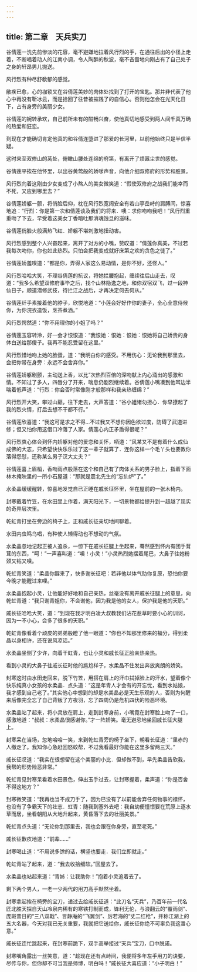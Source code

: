 ```yaml
---
---
---
```

title: 第二章　天兵实刀
---



谷倩莲一洗先前惨淡的花容，毫不避嫌地拉着风行烈的手，在通往后出的小径上走着，不断唱着动人的江南小调，令人陶醉的秋波，毫不吝啬地向刚占有了自己处子之身的轩昂男儿抛送。

风行烈有种尽舒欷郁的感觉。

敝疾已愈，心的枷锁又在谷倩莲美妙的肉体处找到了打开的宝匙。那并非代表了他心中再没有靳冰云，而是拾回了往昔被摧践了的自信心。否则他怎会在光天化日下，占有身旁的美丽少女。

谷倩莲的婉转承欢，自己前所未有的酣畅兴奋，使他真切地感受到两人间千真万确的热爱和狂恋。

到现在才能确切肯定他真的和谷倩连堕进了那爱的长河里，以前他始终只是半信半疑。

这时来至双修山的莴处，俯瞰山腰处连绵的府第，有离开了烦嚣尘世的感觉。

谷倩莲平挨在他怀里，以出谷黄莺般的娇嗲声音，向他介细双修府的形势和胜景。

风行烈向着这刚由少女变成了小熬人的美女微笑道：“假使双修府之战我们能幸而不死，又应到哪里去？”

谷倩莲娇躯一颤，将俏脸后仰，枕在风行烈宽阔安全有若山亭岳峙的肩膊间，惊喜地追：“行烈：你是第一次和倩莲谈及我们的将来．噢：求你吻吻我吧！”风行烈重重吻了下去，早受着这美女丁香暗吐那消魂蚀旦的滋味。

谷倩莲俏脸火般满热飞红．娇躯不堪刺激地扭动害。

风行烈感到整个人兴奋起来，离开了对方的小嘴，赞叹道：“倩莲你真美，不过若我每次吻你，你也如此热烈。只怕会把我变成就好床第之欢的贪色之徒了。”

谷倩莲娇羞嗅道：“都是你，弄得人家这么易动情，是你不好，还怪人。”

风行烈哈哈大笑，不理谷倩莲的抗议，将她拦腰抱起，缠续往后山走去，叹道：“我多么希望双修府事毕之后，找个山林隐逸之地，和你双宿双飞，过一段神仙日子，顺道潜修武技，待拦江之战后，才再决定何去何从。”

谷倩莲纤手素接着他的脖子，欣悦地道：“小莲会好好作你的妻子，全心全意侍候你，为你浣衣造饭，烹茶煮酒。”

风行烈愕然道：“你不用理你的小姐了吗？”

谷倩莲玉容转泠，好一会才恨恨道：“我恨她：恨她：恨她：恨她将自己娇贵的身体白送给那傻子。我再不能忍受留在这里。”

风行烈惜地吻上她的脸蛋，道：“我明白你的感受。不用伤心：无论我到那里去，会把你带在身旁：永远不会舍弃你。”

谷倩莲娇躯剧颤，主动送上香，以比“次热烈百倍的深吻献上内心涌出的感激和情。不知过了多人，四唇分了开来，喘息仍剧烈继续着。谷倩莲小嘴凑到他耳边半喘着低声道：“行烈：你会否时常像刚才般那样和我亲热缠绵？”

风行烈开大笑，攀过山巅，往下走去，大声答道：“谷小姐诸勿担心．你早撩起了我的烈火情，打后去想不干都不行。”

谷倩莲欣喜道：“我这可是求之不得…不过我又不想你因色欲过度，防碍了武道进修；但又怕你用这借口冷落了人家。倩莲心内正矛盾得很呢？”

风行烈衷心体会到怀内娇躯对他的爱恋和关怀，哂道：“风某又不是有着什么成仙成佛的大志，只希望快快乐乐过了这一辈子就算了．连你这样一个毛丫头也要教你落得怨怼，还称某么男子汉大丈夫？”

谷倩莲喜上眉梢，香吻雨点般落在这个和自己有了肉体关系的男子脸上，指着下面林木掩映里的一所小石屋道：“那就是震北先生的“忘仙炉”了。”

水柔晶缓缓醒转，惊喜地发觉自已正睡在戚长征怀里，坐在屋前的一张木椅内。

封寒戴着竹笠，在水田里上作着，满天阳光下，一切景物都给提升到一超越了现实的奇异层次里。

乾虹青打坐在旁边的椅子上，正和戚长征亲切地间聊着。

水田内虫鸣乌唱，有种使人懒得动也不想动的气氛。

水柔晶忽地记起正被人追杀，一惊下在戚长征腿上坐起来，蓦然感到怀内有团手茸茸的东西，“呵！”一声喜叫道：“噢！小灵！”小灵热烈她摆着尾巴，大鼻子往她粉颈又钻又嗅。

乾虹青笑道：“柔晶你酲来了，快多谢长征吧：若非他以体气助你复原，恐怕你要今晚才能醒过来哩。”

水柔晶抱起小灵，让他能好好地和自己亲热，丝毫没有离开戚长征腿上的意思，向乾虹青道：“我只谢青姐你，不会谢他，因为我是他的女人，保护我是他的天职。”

戚长征哈哈大笑，道：“到现在我才明白凌大叔教我们沾花惹草时要小心的训诃，因为一不小心，会多了很多的天职。”

乾虹青像看着个顽皮的弟弟般瞪了他一眼道：“你也不知那里修来的福分，得到柔晶以身相许，还在说风凉话。”

水柔晶坐侧了少许，向着干虹青，也让小灵和戚长征正脸亲热亲热。

看到小灵的大鼻子往戚长征时他的尴尬样子，水柔晶不住发出奔放爽朗的娇笑。

封寒这时由水田走回来，脱下竹笠，用搭在肩上的汗巾拭掉脸上的汗水，望着像个快乐纯真小女孩的水柔晶．点头道：“这是年青人才会有的开忘忧，看到水姑娘，我才感到自己老了。”其实他心中想到的却是水美晶必是天生乐观的人，否则为何醒来后像完全忘了自己背叛了方夜羽，忘了四周仍是危机四伏的险恶环境。

水柔晶站了起来，将小灵放在肩上，走到封寒身前，小嘴竟在封寒脸上吻了一口，感激地道：“叔叔：水柔晶很感谢你。”才一阵娇笑。毫无避忌地坐回戚长征大腿上。

封寒呆在当场，忽地哈哈一笑，来到乾虹青旁的椅子坐下，朝看长征道：“里赤的人撤走了。我知你心急赶回怒蛟帮，不过我看最好你能在这里多留两三天。”

戚长征叹道：“我实在很想留在这个美丽的小比．但却做不到，早先柔晶告欣我，我帮的形势险恶非常。”

乾虹青见封寒呆看着水田景色，伸出玉手过去，让封寒握着，柔声道：“你是否舍不得这地方？”

封寒微笑道：“我再也当不成刀手了，因为巳没有了以前能舍弃任何物事的襟怀，也没有了争霸天下的壮志．虹青：随我到塞外去吧：我自幼便憧憬要在荒原上逐水草而居，坐看朝阳从大地升起来，黄昏落下去的壮丽美景。”

乾虹青点头道：“无论你到那里去，我也会跟在你身旁，直至老死。”

戚长征歉疚地道：“前辈……”

封寒喝止道：“不用说多馀的话，横竖也要走．我们立即就走。”

乾虹青站了起来，道：“我去收拾细软。”回屋去了。

水柔晶也站起来道：“青姊：让我助你！”抱着小灵追着去了。

剩下两个男人，一老一少两代的用刀高手默然坐着。

封寒拿起挨在椅旁的宝刀，递过去给戚长征道：“此刀名“天兵”，乃百年前一代名匠北胜天探自天山冷泉内稀有的寒铁打制而成，锋利无伦，与浪翻云的“覆雨剑”、庞斑昔日的“三八双戟”、言静庵的“飞翼剑”、厉若海的“丈二红枪”，并称江湖上的五大名器，今天对我已无关重要，我就把它送给你，戚长征你绝不可辜负我这番心意。”

戚长征连忙跳起来，在封寒前跪下，双手高举接过“天兵”宝刀，口中脱诺。

封寒嘴角露出一丝笑意，道：“趁现在还有点峙间，我便将多年左手用刀的诀要，尽传与你，但你却不可当我是师博，明白吗！”戚长征大喜应道：“小子明白！”
